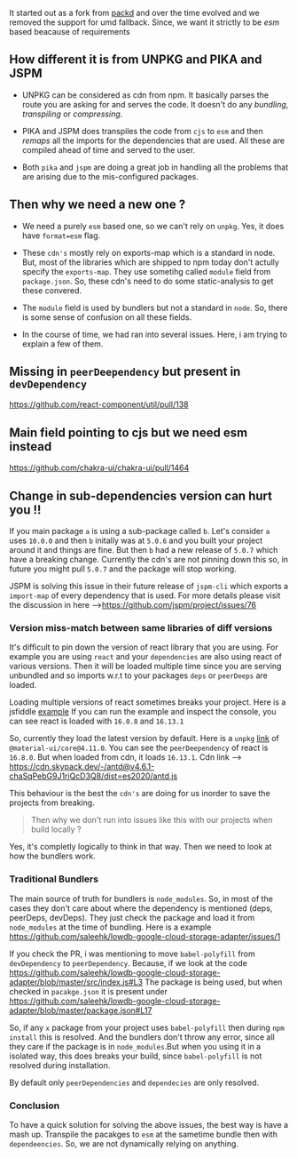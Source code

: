 It started out as a fork from [packd](https://github.com/Rich-Harris/packd) and over the time evolved and
we removed the support for umd fallback. Since, we want it strictly to be _esm_ based beacause of requirements

## How different it is from UNPKG and PIKA and JSPM

- UNPKG can be considered as cdn from npm. It basically parses the route you are asking for and serves the code.
  It doesn't do any _bundling_, _transpiling_ or _compressing_.

- PIKA and JSPM does transpiles the code from `cjs` to `esm` and then _remaps_ all the imports for the dependencies that are used.
  All these are compiled ahead of time and served to the user.

- Both `pika` and `jspm` are doing a great job in handling all the problems that are arising due to the
  mis-configured packages.

## Then why we need a new one ?

- We need a purely `esm` based one, so we can't rely on `unpkg`. Yes, it does have `format=esm` flag.

- These `cdn's` mostly rely on exports-map which is a standard in node. But, most of the libraries which
  are shipped to npm today don't actully specify the `exports-map`. They use sometihg called `module` field
  from `package.json`. So, these cdn's need to do some static-analysis to get these convered.

- The `module` field is used by bundlers but not a standard in `node`. So, there is some sense of confusion
  on all these fields.

- In the course of time, we had ran into several issues. Here, i am trying to explain a few of them.

## Missing in `peerDeependency` but present in `devDependency`

https://github.com/react-component/util/pull/138

## Main field pointing to cjs but we need esm instead

https://github.com/chakra-ui/chakra-ui/pull/1464

## Change in sub-dependencies version can hurt you !!

If you main package `a` is using a sub-package called `b`. Let's consider `a` uses `10.0.0` and then
`b` initally was at `5.0.6` and you built your project around it and things are fine. But then `b` had a new
release of `5.0.7` which have a breaking change. Currently the cdn's are not pinning down this so, in future you
might pull `5.0.7` and the package will stop working.

JSPM is solving this issue in their future release of `jspm-cli` which exports a `import-map` of every dependency that is used.
For more details please visit the discussion in here -->https://github.com/jspm/project/issues/76

### Version miss-match between same libraries of diff versions

It's difficult to pin down the version of react library that you are using.
For example you are using `react` and your `dependencies` are also using react of various versions. Then it will be
loaded multiple time since you are serving unbundled and so imports w.r.t to your packages `deps` or `peerDeeps`
are loaded.

Loading multiple versions of react sometimes breaks your project. Here is a jsfiddle [example](https://jsfiddle.net/vbf7mst9/1/)
If you can run the example and inspect the console, you can see react is loaded with `16.0.8` and `16.13.1`

So, currently they load the latest version by default. Here is a `unpkg` [link](https://unpkg.com/browse/@material-ui/core@4.11.0/package.json)
of `@material-ui/core@4.11.0`. You can see the `peerDeependency` of react is `16.8.0`. But when loaded from cdn,
it loads `16.13.1`. Cdn link --> https://cdn.skypack.dev/-/antd@v4.6.1-chaSqPebG9J1riQcD3Q8/dist=es2020/antd.js

This behaviour is the best the `cdn's` are doing for us inorder to save the projects from breaking.

> Then why we don't run into issues like this with our projects when build locally ?

Yes, it's completly logically to think in that way. Then we need to look at how the bundlers work.

### Traditional Bundlers

The main source of truth for bundlers is `node_modules`. So, in most of the cases they don't care about where
the dependency is mentioned (deps, peerDeps, devDeps). They just check the package and load it from `node_modules`
at the time of bundling. Here is a example https://github.com/saleehk/lowdb-google-cloud-storage-adapter/issues/1

If you check the PR, i was mentioning to move `babel-polyfill` from `devDependency` to `peerDependency`.
Because, if we look at the code https://github.com/saleehk/lowdb-google-cloud-storage-adapter/blob/master/src/index.js#L3
The package is being used, but when checked in `pacakge.json` it is present under https://github.com/saleehk/lowdb-google-cloud-storage-adapter/blob/master/package.json#L17

So, if any `x` package from your project uses `babel-polyfill` then during `npm install` this is resolved.
And the bundlers don't throw any error, since all they care if the package is in `node_modules`.But when you
using it in a isolated way, this does breaks your build, since `babel-polyfill` is not resolved during installation.

By default only `peerDependencies` and `dependecies` are only resolved.

### Conclusion

To have a quick solution for solving the above issues, the best way is have a mash up. Transpile the pacakges to `esm`
at the sametime bundle then with `dependeencies`. So, we are not dynamically relying on anything.
